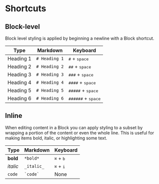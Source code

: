 # Shortcuts

## Block-level

Block level styling is applied by beginning a newline with a Block shortcut.

Type | Markdown | Keyboard
--- | --- | ---
Heading 1 | `# Heading 1` | <kbd>#</kbd> + <kbd>space</kbd>
Heading 2 | `# Heading 2` | <kbd>##</kbd> + <kbd>space</kbd>
Heading 3 | `# Heading 3` | <kbd>###</kbd> + <kbd>space</kbd>
Heading 4 | `# Heading 4` | <kbd>####</kbd> + <kbd>space</kbd>
Heading 5 | `# Heading 5` | <kbd>#####</kbd> + <kbd>space</kbd>
Heading 6 | `# Heading 6` | <kbd>######</kbd> + <kbd>space</kbd>

## Inline

When editing content in a Block you can apply styling to a subset by wrapping a portion of the content or even the whole line.
This is useful for making items bold, italic, or highlighting some text.

Type | Markdown | Keyboard
--- | --- | ---
**bold** | `*bold*` | <kbd>⌘</kbd> + <kbd>b</kbd>
*italic* | `_italic_` | <kbd>⌘</kbd> + <kbd>i</kbd>
`code` | `` `code` `` | None
